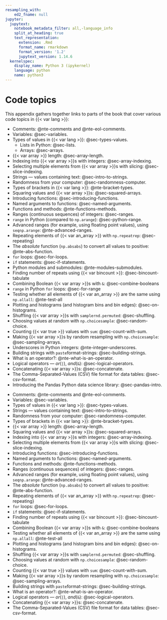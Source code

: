 ```yaml
---
resampling_with:
    ed2_fname: null
jupyter:
  jupytext:
    notebook_metadata_filter: all,-language_info
    split_at_heading: true
    text_representation:
      extension: .Rmd
      format_name: rmarkdown
      format_version: '1.2'
      jupytext_version: 1.14.6
  kernelspec:
    display_name: Python 3 (ipykernel)
    language: python
    name: python3
---
```


# Code topics

This appendix gathers together links to parts of the book that cover various
code topics in {{< var lang >}}:

<!---
Be careful wrapping these lines below.  Some wraps cause the link to be lost,
and a sub-list to be formed.  Example:

* Selecting multiple elements from {{< var array >}}s with slicing: @sec-slice-indexing.

If wrapped, this will not render correctly.

Also - remember to keep the Python and R versions in sync.  They need to be
repeated as here, because it proved difficult to use .python / .r divs and
spans to add conditional list elements.  It appears this must be done with the
list as a whole, as here.
-->

::: python

* Comments: @nte-comments and @nte-eol-comments.
* Variables: @sec-variables.
* Types of values in {{< var lang >}}: @sec-types-values.
  * Lists in Python: @sec-lists.
  * Arrays: @sec-arrays.
* {{< var array >}} length: @sec-array-length.
* Indexing into {{< var array >}}s with integers: @sec-array-indexing.
* Selecting multiple elements from {{< var array >}}s with slicing: @sec-slice-indexing.
* Strings — values containing text: @sec-intro-to-strings.
* Randomness from your computer: @sec-randomness-computer.
* Types of brackets in {{< var lang >}}: @nte-bracket-types.
* Squaring values and {{< var array >}}s: @sec-squared-arrays.
* Introducing functions: @sec-introducing-functions.
* Named arguments to functions: @sec-named-arguments.
* Functions and methods: @nte-functions-methods.
* Ranges (continuous sequences) of integers: @sec-ranges.
* `range` in Python (compared to `np.arange`): @sec-python-range.
* Advanced ranges (for example, using floating point values), using
  [`seq`]{.r}[`np.arange`]{.python}: @nte-advanced-ranges.
* Repeating elements of {{< var an_array >}} with [`np.repeat`]{.python}[`rep`]{.r}: @sec-repeating}
* The *absolute* function ([`np.abs`]{.python}[`abs`]{.r}) to convert all values to positive: @nte-abs-function.
* `for` loops: @sec-for-loops.
* `if` statements:  @sec-if-statements.
* Python modules and submodules: @nte-modules-submodules.
* Finding number of repeats using {{< var bincount >}}: @sec-bincount-tabulate
* Combining Boolean {{< var array >}}s with `&`: @sec-combine-booleans
* `range` in Python `for` loops: @sec-for-range
* Testing whether all elements of {{< var an_array >}} are the same using
  [`np.all`]{.python}[`all`]{.r}: @nte-test-all
* Plotting and histograms (and histogram bins and bin edges): @sec-on-histograms.
* Shuffling {{< var array >}}s with [`sample`]{.r}[`rnd.permuted`]{.python}: @sec-shuffling.
* Choosing values at random with [`np.choice`]{.python}[`sample`]{.r}: @sec-random-choice.
* Counting {{< var true >}} values with `sum`: @sec-count-with-sum.
* Making {{< var array >}}s by random resampling with [`np.choice`]{.python}[`sample`]{.r}: @sec-sampling-arrays.
* Underscores in Python integers: @nte-integer-underscores.
* Building strings with [`paste`]{.r}[format-strings]{.python}: @sec-building-strings.
* What is an operator?: @nte-what-is-an-operator.
* Logical operators — *or*[ (`|`)]{.r}, *and*[ (`&`)]{.r}: @sec-logical-operators.
* Concatenating {{< var array >}}s: @sec-concatenate.
* The Comma-Separated-Values (CSV) file format for data tables: @sec-csv-format.
* Introducing the Pandas Python data science library: @sec-pandas-intro.
:::

::: r

* Comments: @nte-comments and @nte-eol-comments.
* Variables: @sec-variables.
* Types of values in {{< var lang >}}: @sec-types-values.
* Strings — values containing text: @sec-intro-to-strings.
* Randomness from your computer: @sec-randomness-computer.
* Types of brackets in {{< var lang >}}: @nte-bracket-types.
* {{< var array >}} length: @sec-array-length.
* Squaring values and {{< var array >}}s: @sec-squared-arrays.
* Indexing into {{< var array >}}s with integers: @sec-array-indexing.
* Selecting multiple elements from {{< var array >}}s with slicing: @sec-slice-indexing.
* Introducing functions: @sec-introducing-functions.
* Named arguments to functions: @sec-named-arguments.
* Functions and methods: @nte-functions-methods.
* Ranges (continuous sequences) of integers: @sec-ranges.
* Advanced ranges (for example, using floating point values), using
  [`seq`]{.r}[`np.arange`]{.python}: @nte-advanced-ranges.
* The *absolute* function ([`np.abs`]{.python}[`abs`]{.r}) to convert all values to positive: @nte-abs-function.
* Repeating elements of {{< var an_array >}} with [`np.repeat`]{.python}[`rep`]{.r}: @sec-repeating}
* `for` loops: @sec-for-loops.
* `if` statements:  @sec-if-statements.
* Finding number of repeats using {{< var bincount >}}: @sec-bincount-tabulate
* Combining Boolean {{< var array >}}s with `&`: @sec-combine-booleans
* Testing whether all elements of {{< var an_array >}} are the same using
  [`np.all`]{.python}[`all`]{.r}: @nte-test-all
* Plotting and histograms (and histogram bins and bin edges): @sec-on-histograms.
* Shuffling {{< var array >}}s with [`sample`]{.r}[`rnd.permuted`]{.python}: @sec-shuffling.
* Choosing values at random with [`np.choice`]{.python}[`sample`]{.r}: @sec-random-choice.
* Counting {{< var true >}} values with `sum`: @sec-count-with-sum.
* Making {{< var array >}}s by random resampling with [`np.choice`]{.python}[`sample`]{.r}: @sec-sampling-arrays.
* Building strings with [`paste`]{.r}[format-strings]{.python}: @sec-building-strings.
* What is an operator?: @nte-what-is-an-operator.
* Logical operators — *or*[ (`|`)]{.r}, *and*[ (`&`)]{.r}: @sec-logical-operators.
* Concatenating {{< var array >}}s: @sec-concatenate.
* The Comma-Separated-Values (CSV) file format for data tables: @sec-csv-format.
:::
